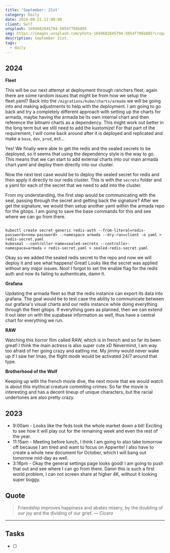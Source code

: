 ```yaml
---
title: 'September: 21st'
category: Daily
date: 2024-09-21 12:00:00
client: Self
unsplash: 1694682845794-5054f706b885
img: https://images.unsplash.com/photo-1694682845794-5054f706b885?crop=entropy&cs=srgb&fm=jpg&ixid=MnwzNjM5Nzd8MHwxfHJhbmRvbXx8fHx8fHx8fDE2ODE3NDg2ODY&ixlib=rb-4.0.3&q=85
description: September 21st. 
tags:
  - daily
---
```



## 2024

**Fleet**

This will be our next attempt at deployment through ranchers fleet, again there are some random issues that might be from how we setup the fleet.yaml?
Back into the `/migrations/kube/charts/armada` we will be going into and making adjustments to help with the deployment.
I am going to go back and try a completely different approach with setting up the charts for armada, maybe having the armada be its own internal chart and then reference the bitnami charts as a dependency.
This might work out better in the long term but we still need to add the kustomize!
For that part of the requirement, I will come back around after it is deployed and replicated and make a `base`, `dev`, `prod`, ect...

Yes! We finally were able to get the redis and the sealed secrets to be deployed, so it seems that using the dependency style is the way to go.
This means that we can start to add external charts into our main armada chart.yaml and deploy them directly into our cluster.

Now the next test case would be to deploy the sealed secret for redis and then apply it directly to our redis cluster.
This is with the `secrets` folder and a yaml for each of the secret that we need to add into the cluster.

From my understanding, the first step would be communicating with the seal, passing through the secret and getting back the signature?
After we get the signature, we would then setup another yaml within the armada repo for the gitops.
I am going to save the base commands for this and see where we can go from there.

```shell

kubectl create secret generic redis-auth --from-literal=redis-password=<new-password> --namespace armada --dry-run=client -o yaml > redis-secret.yaml
kubeseal --controller-name=sealed-secrets --controller-namespace=armada < redis-secret.yaml > sealed-redis-secret.yaml

```

Okay so we added the sealed redis secret to the repo and now we will deploy it and see what happens!
Great! Looks like the secret was applied without any major issues.
Noo! I forgot to set the enable flag for the redis auth and now its failing to authenticate, damn it.

**Grafana**

Updating the armada fleet so that the redis instance can export its data into grafana.
The goal would be to test case the ability to communicate between our grafana's visual charts and our redis instance while doing everything through the fleet gitops.
If everything goes as planned, then we can extend it out later on with the supabase information as well, thus have a central chart for everything we run.

**RAW**

Watching this horror flim called RAW, which is in french and so far its been great!
I think the main actress is also super cute xD
Nevermind, I am way too afraid of her going crazy and eatting me.
My jimmy would never wake up if I saw her lmao, the flight mode would be activated 24/7 around that type.

**Brotherhood of the Wolf**

Keeping up with the french movie dive, the next movie that we would watch is about this mythical creature commiting crimes.
So far the movie is interesting and has a decent lineup of unique characters, but the racial undertones are also pretty crazy.

## 2023

- 9:00am - Looks like the feds took the whole market down a bit! Exciting to see how it will play out for the remaining week and even the rest of the year.
- 11:15am - Meeting before lunch, I think I am going to also take tomorrow off because I am tired and want to focus on Appwrite! I also have to create a whole new document for October, which I will bang out tomorrow mid-day as well.
- 3:16pm - Okay the general settings page looks good! I am going to push that out and see where I can go from there. Damn this is such a first world problem, I can not screen share at higher 4K, without it looking super buggy.

## Quote

> Friendship improves happiness and abates misery, by the doubling of our joy and the dividing of our grief.
> — <cite>Cicero</cite>

---

## Tasks

- [ ]